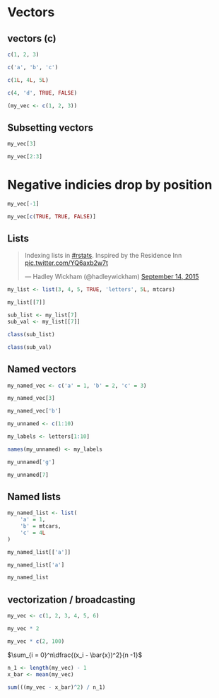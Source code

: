 # Vectors

## vectors (c)
```r
c(1, 2, 3)
```

```r
c('a', 'b', 'c')
```
 
 
```r
c(1L, 4L, 5L)
```

```r
c(4, 'd', TRUE, FALSE)
```

```r
(my_vec <- c(1, 2, 3))
```

## Subsetting vectors

```r
my_vec[3]
```

```r
my_vec[2:3]
```

# Negative indicies drop by position

```r
my_vec[-1]
```

```r
my_vec[c(TRUE, TRUE, FALSE)]
```

## Lists

<blockquote class="twitter-tweet" data-lang="en"><p lang="en" dir="ltr">Indexing lists in <a href="https://twitter.com/hashtag/rstats?src=hash&amp;ref_src=twsrc%5Etfw">#rstats</a>. Inspired by the Residence Inn <a href="http://t.co/YQ6axb2w7t">pic.twitter.com/YQ6axb2w7t</a></p>&mdash; Hadley Wickham (@hadleywickham) <a href="https://twitter.com/hadleywickham/status/643381054758363136?ref_src=twsrc%5Etfw">September 14, 2015</a></blockquote>
<script async src="https://platform.twitter.com/widgets.js" charset="utf-8"></script>


```r
my_list <- list(3, 4, 5, TRUE, 'letters', 5L, mtcars)
```

```r
my_list[[7]]
```

```r
sub_list <- my_list[7]
sub_val <- my_list[[7]]
```

```r
class(sub_list)
```

```r
class(sub_val)
```


## Named vectors

```r
my_named_vec <- c('a' = 1, 'b' = 2, 'c' = 3)
```

```r
my_named_vec[3]
```

```r
my_named_vec['b']
```

```r
my_unnamed <- c(1:10)
```

```r
my_labels <- letters[1:10]
```

```r
names(my_unnamed) <- my_labels
```

```r
my_unnamed['g']
```

```r
my_unnamed[7]
```

## Named lists

```r
my_named_list <- list(
    'a' = 1,
    'b' = mtcars,
    'c' = 4L
)
```
```r
my_named_list[['a']]
```

```r
my_named_list['a']
```


```r
my_named_list
```

## vectorization / broadcasting

```r
my_vec <- c(1, 2, 3, 4, 5, 6)
```


```r
my_vec * 2
```


```r
my_vec * c(2, 100)
```

$\sum_{i = 0}^n\dfrac{(x_i - \bar{x})^2}{n -1}$

```r
n_1 <- length(my_vec) - 1
x_bar <- mean(my_vec)
```

```r
sum(((my_vec - x_bar)^2) / n_1)
```


